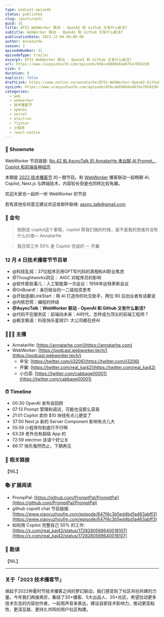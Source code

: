 ```yaml
---
type: podcast-episode
status: published
slug: /posts/ep31
guid: 31
title: EP31 WebWorker 联动 - OpenAI 和 Github 又有什么新活?
subtitle: WebWorker 联动 - OpenAI 和 Github 又有什么新活?
publicationDate: 2023-12-04 00:00:00
author: AnnatarHe
season: 2
episodeNumber: 31
episodeType: trailer
excerpt: EP31 WebWorker 联动 - OpenAI 和 Github 又有什么新活?
url: https://www.xiaoyuzhoufm.com/episode/656ca6896b6a467be78582d0
size: 0
duration: 0
explicit: false
draftLink: https://www.notion.so/annatarhe/EP31-WebWorker-OpenAI-Github-f33562c9fdd2416c996b5ff23d149918?pvs=4
xyzLink: https://www.xiaoyuzhoufm.com/episode/656ca6896b6a467be78582d0
categories:
  - web
  - webworker
  - 技术播客节
  - openai
  - vercel
  - electron
  - flutter
  - 小程序
  - react-native
---
```


### 📕 Shownote

WebWorker 节目链接: [No.42 和 AsyncTalk 的 AnnatarHe 串台聊 AI Prompt、Copilot 和前端各种经历](https://www.xiaoyuzhoufm.com/episode/6579d7d120d779b49d6a88dd)


本期是 [2023 技术播客节](https://podfest.tech/zh-CN) 的一期节目。和 [WebWorker](https://podcast.webworker.tech/) 播客联动一起畅聊 AI, Copilot, Next.js 与跨端技术，内容较长但是也同样比较有趣。

欢迎大家也一起听一听 WebWorker 的节目

若有其他任何意见建议欢迎发邮件联络: async.talk@gmail.com

### 🍊 金句

> 刚刚说 copilot这个事情，copilot 帮我们做的时候，是不是我的思维并没有什么价值— AnnatarHe

> 我日常工作 50% 是 Copilot 完成的 ー 开翼


### 12 月 4 日技术播客节节目单

- @科技乱炖：37位程序员用GPT写代码的真相和AI职业焦虑
- @Thoughtworks洞见： AIGC 对程序员的影响
- @软件那些事儿：人工智能第一次会议：1956年达特茅斯会议
- @OnBoard!：亲历硅谷的一二级投资思考
- @开始连接LinkStart：用 AI 打造你的社交助手，两位 90 后创业者有话要说
- @内核恐慌：编程的终结
- **@AsyncTalk：WebWorker 联动 - OpenAI 和 Github 又有什么新活?**
- @代码不在服务区：前端向未来：AI时代，怎样成为顶尖的前端工程师？
- @枫言枫语：科技快乐星球21: 大公司都在挤AI

### 👨‍👨‍👦 主播

- AnnatarHe: [https://annatarhe.com](https://annatarhe.com)
- WebWorker: [https://podcast.webworker.tech/](https://podcast.webworker.tech/)
    - 辛宝: [https://twitter.com/ji3206](https://twitter.com/ji3206)
    - 开翼: [https://twitter.com/real_kai42](https://twitter.com/real_kai42)
    - 小白菜: [https://twitter.com/cabbage00001](https://twitter.com/cabbage00001)

### ⏰ Timeline

- 00:30 OpenAI 发布会回顾
- 07:13 Prompt 管理和调试，可能也没那么容易
- 21:01 Copilot 卖你 $10 块钱有点儿便宜了
- 37:50 Next.js 新的 Server Component 影响有点儿大
- 55:59 小程序你到底行不行啊
- 63:28 老外也有超级 App 的
- 72:59 electron 该请个好公关
- 86:17 快乐戛然而止，下期再见

### 🔗 相关链接

【NIL】

### 📚 扩展阅读

- PrompPal: [https://github.com/PromptPal/PromptPal](https://github.com/PromptPal/PromptPal)
- github copoilt chat 节目链接: [https://www.xiaoyuzhoufm.com/episode/647f4c3b5ed4bd1a463abff3](https://www.xiaoyuzhoufm.com/episode/647f4c3b5ed4bd1a463abff3)
- 如何用 Copilot 完整自己 50% 的工作: [https://x.com/real_kai42/status/1728280569640018107](https://x.com/real_kai42/status/1728280569640018107)

### 🤡 勘误

【NIL】

-------

### 关于「2023 技术播客节」

缘起于2022仲夏时节技术播客之间的梦幻联动，我们感受到了社区共创共建的力量。今年我们再接再厉，集结了30+播客、5大出品人、20+社区，希望拉动更多技术生态的内容创作者，一起用声音来表达，建设自家技术影响力，推动更高粘性、更深互联、更持久共鸣的用户社区构建。
